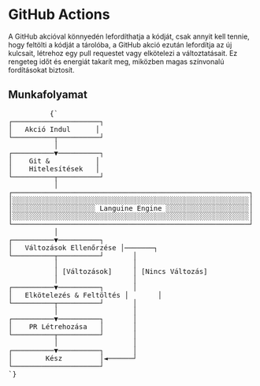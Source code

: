 # GitHub Actions

A GitHub akcióval könnyedén lefordíthatja a kódját, csak annyit kell tennie, hogy feltölti a kódját a tárolóba, a GitHub akció ezután lefordítja az új kulcsait, létrehoz egy pull requestet vagy elkötelezi a változtatásait.
Ez rengeteg időt és energiát takarít meg, miközben magas színvonalú fordításokat biztosít.


## Munkafolyamat
<div className="flex flex-col items-center justify-center p-4 mt-10 h-[400px] sm:h-[500px] md:h-[650px]">
        <pre
          className="p-4 text-sm leading-5 scale-[0.5] sm:scale-[0.65] md:scale-90 transform-gpu"
          style={{
            fontFamily: "monospace",
            whiteSpace: "pre",
            textAlign: "left",
          }}
        >
          {`
┌─────────────────────┐
│   Akció Indul      │
└──────────┬──────────┘
           │
┌──────────▼──────────┐
│    Git &           │
│    Hitelesítések   │
└──────────┬──────────┘
           │
┌─────────────────────────────────────────────────────────┐
│░░░░░░░░░░░░░░░░░░░░░░░░░░░░░░░░░░░░░░░░░░░░░░░░░░░░░░░░░│
│░░░░░░░░░░░░░░░░░░░░ Languine Engine ░░░░░░░░░░░░░░░░░░░░│
│░░░░░░░░░░░░░░░░░░░░░░░░░░░░░░░░░░░░░░░░░░░░░░░░░░░░░░░░░│
└─────────────────────────────────────────────────────────┘
           │
┌──────────▼──────────┐
│   Változások Ellenőrzése │───────┐
└──────────┬──────────┘       │
           │                  │
           │ [Változások]     │ [Nincs Változás]
           │                  │
┌──────────▼──────────┐       │
│   Elkötelezés & Feltöltés │       │
└──────────┬──────────┘       │
           │                  │
┌──────────▼──────────┐       │
│    PR Létrehozása   │       │
└──────────┬──────────┘       │
           │                  │
┌──────────▼──────────┐       │
│        Kész         │◄──────┘
└─────────────────────┘
`}
        </pre>
      </div>
